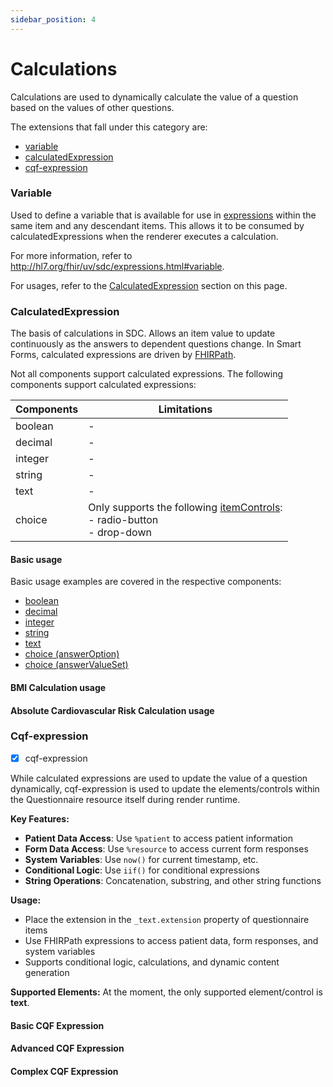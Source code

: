 ```yaml
---
sidebar_position: 4
---
```



# Calculations

Calculations are used to dynamically calculate the value of a question based on the values of other questions.

The extensions that fall under this category are:

- [variable](http://hl7.org/fhir/uv/sdc/expressions.html#variable)
- [calculatedExpression](http://hl7.org/fhir/uv/sdc/expressions.html#calculatedExpression)
- [cqf-expression](http://hl7.org/fhir/uv/sdc/behavior.html#cqf-expression)

### Variable

Used to define a variable that is available for use in [expressions](http://hl7.org/fhir/uv/sdc/expressions.html) within the same item and any descendant items. This allows it to be consumed by calculatedExpressions when the renderer executes a calculation.

For more information, refer to http://hl7.org/fhir/uv/sdc/expressions.html#variable.

For usages, refer to the [CalculatedExpression](#calculatedexpression) section on this page.

### CalculatedExpression

The basis of calculations in SDC. Allows an item value to update continuously as the answers to dependent questions change.
In Smart Forms, calculated expressions are driven by [FHIRPath](https://hl7.org/fhir/fhirpath.html).

Not all components support calculated expressions. The following components support calculated expressions:

| Components | Limitations                                                                                                                                                |
| ---------- | ---------------------------------------------------------------------------------------------------------------------------------------------------------- |
| boolean    | -                                                                                                                                                          |
| decimal    | -                                                                                                                                                          |
| integer    | -                                                                                                                                                          |
| string     | -                                                                                                                                                          |
| text       | -                                                                                                                                                          |
| choice     | Only supports the following [itemControls](https://hl7.org/fhir/extensions/CodeSystem-questionnaire-item-control.html):<br/>- radio-button<br/>- drop-down |

#### Basic usage

Basic usage examples are covered in the respective components:

- [boolean](/docs/components/boolean#advanced-usage)
- [decimal](/docs/components/decimal#advanced-usage)
- [integer](/docs/components/integer#advanced-usage)
- [string](/docs/components/string#advanced-usage)
- [text](/docs/components/text#advanced-usage)
- [choice (answerOption)](/docs/components/choice#advanced-usage)
- [choice (answerValueSet)](/docs/components/choice#advanced-usage)

#### BMI Calculation usage

<IframeContainer
  storyId="sdc-9-1-3-form-behavior-calculations--calculated-expression-bmi-calculator"
  initialHeight={352}
/>

#### Absolute Cardiovascular Risk Calculation usage

<IframeContainer
  storyId="sdc-9-1-3-form-behavior-calculations--calculated-expression-cvd-risk-calculator"
  initialHeight={1168}
/>

### Cqf-expression

- [x] cqf-expression

While calculated expressions are used to update the value of a question dynamically, cqf-expression is used to update the elements/controls within the Questionnaire resource itself during render runtime.

**Key Features:**

- **Patient Data Access**: Use `%patient` to access patient information
- **Form Data Access**: Use `%resource` to access current form responses
- **System Variables**: Use `now()` for current timestamp, etc.
- **Conditional Logic**: Use `iif()` for conditional expressions
- **String Operations**: Concatenation, substring, and other string functions

**Usage:**

- Place the extension in the `_text.extension` property of questionnaire items
- Use FHIRPath expressions to access patient data, form responses, and system variables
- Supports conditional logic, calculations, and dynamic content generation

**Supported Elements:**
At the moment, the only supported element/control is **text**.

#### Basic CQF Expression

<IframeContainer
  storyId="sdc-cqf-expression-extension--simple-cqf-expression"
  initialHeight={400}
/>

#### Advanced CQF Expression

<IframeContainer storyId="sdc-cqf-expression-extension--basic-cqf-expression" initialHeight={500} />

#### Complex CQF Expression

<IframeContainer
  storyId="sdc-cqf-expression-extension--advanced-cqf-expression"
  initialHeight={600}
/>
